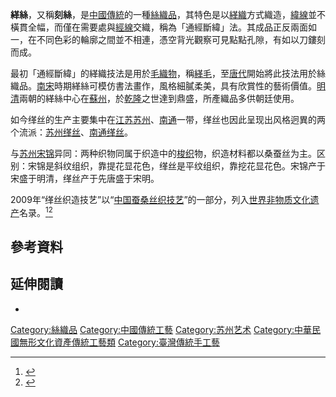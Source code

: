 {{中国非物质文化遗产
|名称 = 苏州缂丝织造技艺
|序号 = 365
|编号项目 =Ⅷ—15
|分类 = 传统技艺
|申报地区或单位 = [[江苏省|江苏省]][[苏州市|苏州市]]
|登录时间 = 2006年
}}'''緙絲'''，又稱'''刻絲'''，是[[中國|中國]][[傳統|傳統]]的一種[[絲織品|絲織品]]，其特色是以[[緙織|緙織]]方式織造，[[緯線|緯線]]並不橫貫全幅，而僅在需要處與[[經線|經線]]交織，稱為「通經斷緯」法。其成品正反兩面如一，在不同色彩的輪廓之間並不相連，憑空背光觀察可見點點孔隙，有如以刀鏤刻而成。

最初「通經斷緯」的緙織技法是用於[[毛織物|毛織物]]，稱[[緙毛|緙毛]]，至[[唐代|唐代]]開始將此技法用於絲織品。[[南宋|南宋]]時期緙絲可模仿書法畫作，風格細膩柔美，具有欣賞性的藝術價值。[[明|明]][[清|清]]兩朝的緙絲中心在[[蘇州|蘇州]]，於[[乾隆|乾隆]]之世達到鼎盛，所產織品多供朝廷使用。

如今缂丝的生产主要集中在[[江苏|江苏]][[苏州|苏州]]、[[南通|南通]]一带，缂丝也因此呈现出风格迥異的两个流派：[[苏州缂丝|苏州缂丝]]、[[南通缂丝|南通缂丝]]。

与[[苏州宋锦|苏州宋锦]]异同：两种织物同属于织造中的[[梭织|梭织]]物，织造材料都以桑蚕丝为主。区别：宋锦是斜纹组织，靠提花显花色，缂丝是平纹组织，靠挖花显花色。宋锦产于宋盛于明清，缂丝产于先唐盛于宋明。

2009年“缂丝织造技艺”以“[[中国蚕桑丝织技艺|中国蚕桑丝织技艺]]”的一部分，列入[[世界非物质文化遗产|世界非物质文化遗产]]名录。<ref>{{Cite web|url = http://zhouzhuang.chinadaily.com.cn/2015-06/18/content_21061041_8.htm|title = Unique techniques in Zhouzhuang|accessdate = 2015-07-18|author = |date = |publisher = }}</ref><ref>{{Cite web|url = http://www.unesco.org/culture/ich/index.php?lg=en&pg=00011&RL=00197|title = Sericulture and silk craftsmanship of China|accessdate = 2015-07-18|author = |date = |publisher = }}</ref>

== 參考資料 ==
{{reflist}}

==延伸閱讀==
*{{cite book |author1=Watt, James C.Y.  |author2=Wardwell, Anne E. | title= ''When silk was gold: Central Asian and Chinese textiles'' | location=New York | publisher=The Metropolitan Museum of Art | year=1997 | isbn=0870998250 | url=http://libmma.contentdm.oclc.org/cdm/compoundobject/collection/p15324coll10/id/62400/rec/5}}

{{掛毯}}

{{Clothes-stub}}

[[Category:絲織品|Category:絲織品]]
[[Category:中國傳統工藝|Category:中國傳統工藝]]
[[Category:苏州艺术|Category:苏州艺术]]
[[Category:中華民國無形文化資產傳統工藝類|Category:中華民國無形文化資產傳統工藝類]]
[[Category:臺灣傳統手工藝|Category:臺灣傳統手工藝]]